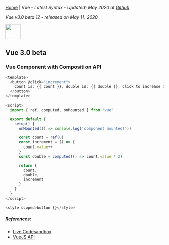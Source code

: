 
[Home](/) | Vue - _Latest Syntax - Updated: May 2020 at [Github](https://github.com/ngduc/syntax.codes)_

_Vue v3.0 beta 12 - released on May 11, 2020_

<img src="https://upload.wikimedia.org/wikipedia/commons/thumb/9/95/Vue.js_Logo_2.svg/2560px-Vue.js_Logo_2.svg.png" height="48" />

## Vue 3.0 beta

### Vue Component with Composition API

```.js
<template>
  <button @click="increment">
    Count is: {{ count }}, double is: {{ double }}, click to increase it.
  </button>
</template>

<script>
  import { ref, computed, onMounted } from 'vue'

  export default {
    setup() {
      onMounted(() => console.log('component mounted!'))

      const count = ref(0)
      const increment = () => {
        count.value++
      }
      const double = computed(() => count.value * 2)

      return {
        count,
        double,
        increment
      }
    }
  }
</script>

<style scoped>button {}</style>
```

##### References:
- [Live Codesandbox](https://codesandbox.io/s/vue-3-8qy7f?file=/src/App.vue)
- [VueJS API](https://composition-api.vuejs.org/api.html)
